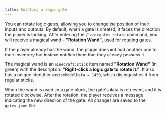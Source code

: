 ```yaml
---
title: Rotating a logic gate
---
```


You can rotate logic gates, allowing you to change the position of their inputs and outputs. By default, when a gate is created, it faces the direction the player is looking. After entering the `/logicgates rotate` command, you will receive a magical wand – **"Rotation Wand"**, used for rotating gates.

If the player already has the wand, the plugin does not add another one to their inventory but instead notifies them that they already possess it.

The magical wand is an `minecraft:stick` item named **"Rotation Wand"** (in green) with the description: **"Right-click a logic gate to rotate it."**. It also has a unique identifier `customModelData = 1450`, which distinguishes it from regular sticks.

When the wand is used on a gate block, the gate's data is retrieved, and it is rotated clockwise. After the rotation, the player receives a message indicating the new direction of the gate. All changes are saved to the `gates.json` file.
